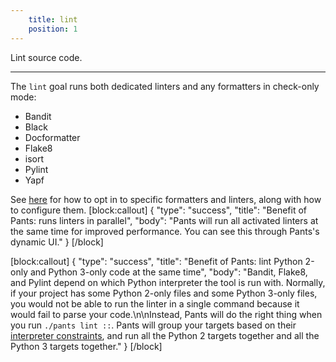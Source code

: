 ```yaml
---
    title: lint
    position: 1
---
```


Lint source code.

---

The `lint` goal runs both dedicated linters and any formatters in check-only mode:

* Bandit
* Black
* Docformatter
* Flake8
* isort
* Pylint
* Yapf

See [here](doc:python-linters-and-formatters) for how to opt in to specific formatters and linters, along with how to configure them.
[block:callout]
{
  "type": "success",
  "title": "Benefit of Pants: runs linters in parallel",
  "body": "Pants will run all activated linters at the same time for improved performance. You can see this through Pants's dynamic UI."
}
[/block]

[block:callout]
{
  "type": "success",
  "title": "Benefit of Pants: lint Python 2-only and Python 3-only code at the same time",
  "body": "Bandit, Flake8, and Pylint depend on which Python interpreter the tool is run with. Normally, if your project has some Python 2-only files and some Python 3-only files, you would not be able to run the linter in a single command because it would fail to parse your code.\n\nInstead, Pants will do the right thing when you run `./pants lint ::`. Pants will group your targets based on their [interpreter constraints](doc:python-interpreter-compatibility), and run all the Python 2 targets together and all the Python 3 targets together."
}
[/block]